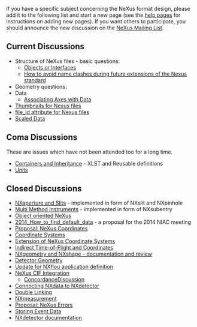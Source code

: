 If you have a specific subject concerning the NeXus format design, please add it to the following list and start a new page (see the [[Help:Contents|help pages]] for instructions on adding new pages).  If you want others to participate, you should announce the new discussion on the [http://lists.nexusformat.org/mailman/listinfo/nexus NeXus Mailing List].

== Current Discussions ==
*Structure of NeXus files - basic questions:
**[[Objects or Interfaces]]
**[[How to avoid name clashes during future extensions of the Nexus standard]]
*Geometry questions:
* Data
**[[Associating Axes with Data]]
*[[Thumbnails for Nexus files]]
*[[file_id attribute for Nexus files]]
*[[Scaled Data]]

== Coma Discussions ==
These are issues which have not been attended too for a long time.
*[[Containers and Inheritance]] - XLST and Reusable definitions
*[[Units]]


== Closed Discussions ==
*[[NXaperture and Slits]] - implemented in form of NXslit and NXpinhole
*[[Multi Method Instruments]] - implemented in form of NXsubentry
*[[OO-NeXus|Object oriented NeXus]]
*[[2014_How_to_find_default_data]] - a proposal for the 2014 NIAC meeting
*[[Proposal: NeXus Coordinates]]
*[[Coordinate Systems]]
*[[Extension of NeXus Coordinate Systems]]
*[[Indirect Time-of-Flight and Coordinates]]
*[[NXgeometry and NXshape - documentation and review]]
*[[Detector Geometry]]
*[[Update for NXflou application definition]]
*[[NeXus CIF Integration]]
**[[ConcordanceDiscussion]]
*[[Connecting NXdata to NXdetector]]
*[[Double Linking]]
*[[NXmeasurement]]
*[[Proposal: NeXus Errors]]
*[[Storing Event Data]]
*[[NXdetector documentation]]